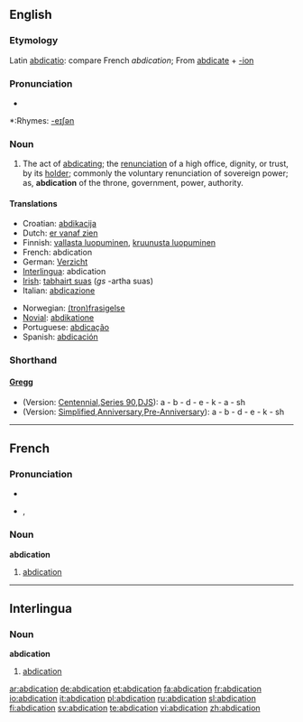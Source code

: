 {{wikisource1911Enc|Abdication}}
==English==

===Etymology===
Latin [[abdicatio]]: compare French ''abdication''; From [[abdicate]] + [[-ion]]

===Pronunciation===
*{{audio|en-us-abdication.ogg|Audio (US)}}

*:Rhymes: [[Rhymes:English:-eɪʃǝn|-eɪʃǝn]]

===Noun===
{{en-noun}}

# The act of [[abdicating]]; the [[renunciation]] of a high office, dignity, or trust, by its [[holder]]; commonly the voluntary renunciation of sovereign power; as, '''abdication''' of the throne, government, power, authority.

====Translations====
{{top}}
*Croatian: [[abdikacija]]
*Dutch: [[er vanaf zien]]
*Finnish: [[vallasta luopuminen]], [[kruunusta luopuminen]]
*French: abdication {{f}}
*German: [[Verzicht]]
*[[Interlingua]]: abdication {{f}}
*[[Irish]]: [[tabhairt suas]] {{f}} (''gs'' -artha suas)
*Italian: [[abdicazione]] {{f}}
{{mid}}
*Norwegian: [[(tron)frasigelse]] {{c}}
*[[Novial]]: [[abdikatione]]
*Portuguese: [[abdicação]] {{f}}
*Spanish: [[abdicación]] {{f}}
{{bottom}}

===Shorthand===

====[http://en.wikipedia.org/wiki/Gregg_Shorthand Gregg]====
* (Version: [http://en.wikipedia.org/wiki/Gregg_Shorthand#Centennial_Gregg_Shorthand Centennial],[http://en.wikipedia.org/wiki/Gregg_Shorthand#Series_90_Gregg_Shorthand Series 90],[http://en.wikipedia.org/wiki/Gregg_Shorthand#Diamond_Jubilee_Gregg_Shorthand DJS]): a - b - d - e - k - a - sh
* (Version: [http://en.wikipedia.org/wiki/Gregg_Shorthand#Simplified_Gregg_Shorthand Simplified],[http://en.wikipedia.org/wiki/Gregg_Shorthand#Anniversary_Gregg_Shorthand Anniversary],[http://en.wikipedia.org/wiki/Gregg_Shorthand#Pre-Anniversary_Gregg_Shorthand Pre-Anniversary]): a - b - d - e - k - sh

----

==French==

===Pronunciation===
*{{audio|en-us-abdication.ogg|Audio (US)}}

*{{IPA|/ab.di.ka.sjɔ̃/}}, {{SAMPA|/ab.di.ka.sjO~/}}

===Noun===
'''abdication''' {{f}}

# [[#English|abdication]]

----

==Interlingua==

===Noun===
'''abdication''' {{f}}

# [[#English|abdication]]

[[ar:abdication]]
[[de:abdication]]
[[et:abdication]]
[[fa:abdication]]
[[fr:abdication]]
[[io:abdication]]
[[it:abdication]]
[[pl:abdication]]
[[ru:abdication]]
[[sl:abdication]]
[[fi:abdication]]
[[sv:abdication]]
[[te:abdication]]
[[vi:abdication]]
[[zh:abdication]]